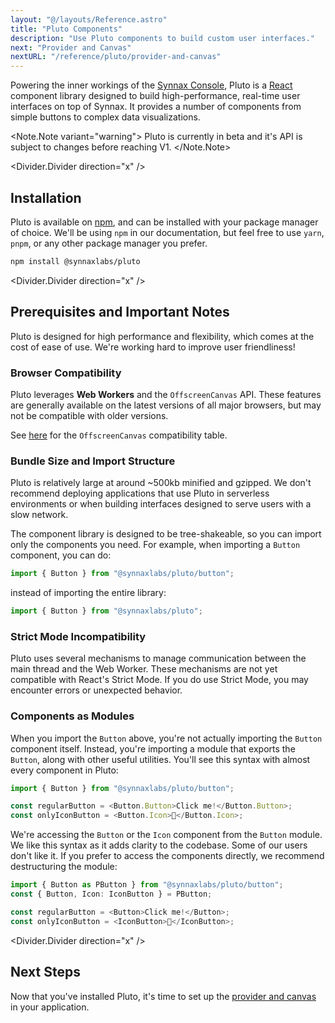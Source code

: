```yaml
---
layout: "@/layouts/Reference.astro"
title: "Pluto Components"
description: "Use Pluto components to build custom user interfaces."
next: "Provider and Canvas"
nextURL: "/reference/pluto/provider-and-canvas"
---
```


Powering the inner workings of the [Synnax Console](/reference/console/get-started), 
Pluto is a [React](https://react.dev/) component library designed to build high-performance, 
real-time user interfaces on top of Synnax. It provides a number of components from simple 
buttons to complex data visualizations.

<Note.Note variant="warning">
Pluto is currently in beta and it's API is subject to changes before reaching V1.
</Note.Note>
 
<Divider.Divider direction="x" />

## Installation

Pluto is available on [npm](https://www.npmjs.com/package/@synnaxlabs/pluto), and can 
be installed with your package manager of choice. We'll be using `npm` in our documentation, 
but feel free to use `yarn`, `pnpm`, or any other package manager you prefer.

```bash
npm install @synnaxlabs/pluto
```

<Divider.Divider direction="x" />

## Prerequisites and Important Notes

Pluto is designed for high performance and flexibility, which comes at the
cost of ease of use. We're working hard to improve user friendliness!

### Browser Compatibility

Pluto leverages **Web Workers** and the `OffscreenCanvas` API. These features are
generally available on the latest versions of all major browsers, but may not be 
compatible with older versions. 

See [here](https://developer.mozilla.org/en-US/docs/Web/API/OffscreenCanvas#browser_compatibility)
for the `OffscreenCanvas` compatibility table.

### Bundle Size and Import Structure

Pluto is relatively large at around ~500kb minified and gzipped. We don't recommend deploying 
applications that use Pluto in serverless environments or when building interfaces 
designed to serve users with a slow network.

The component library is designed to be tree-shakeable, so you can import only the
components you need. For example, when importing a `Button` component, you can do:

```typescript
import { Button } from "@synnaxlabs/pluto/button";
```

instead of importing the entire library:

```typescript
import { Button } from "@synnaxlabs/pluto";
```

### Strict Mode Incompatibility

Pluto uses several mechanisms to manage communication between the main thread and the
Web Worker. These mechanisms are not yet compatible with React's Strict Mode. If you
do use Strict Mode, you may encounter errors or unexpected behavior.

### Components as Modules

When you import the `Button` above, you're not actually importing the `Button` component 
itself. Instead, you're importing a module that exports the `Button`, along
with other useful utilities. You'll see this syntax with almost every component in Pluto:

```typescript
import { Button } from "@synnaxlabs/pluto/button";

const regularButton = <Button.Button>Click me!</Button.Button>;
const onlyIconButton = <Button.Icon>🚀</Button.Icon>;
```

We're accessing the `Button` or the `Icon` component from the `Button` module. We like 
this syntax as it adds clarity to the codebase. Some of our users don't like it. If you
prefer to access the components directly, we recommend destructuring the module:

```typescript
import { Button as PButton } from "@synnaxlabs/pluto/button";
const { Button, Icon: IconButton } = PButton;

const regularButton = <Button>Click me!</Button>;
const onlyIconButton = <IconButton>🚀</IconButton>;
```

<Divider.Divider direction="x" />

## Next Steps

Now that you've installed Pluto, it's time to set up the [provider and canvas](/reference/pluto/provider-and-canvas)
in your application.
